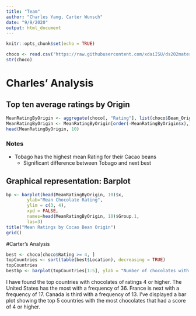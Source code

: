 ```yaml
---
title: "Team"
author: "Charles Yang, Carter Wunsch"
date: "9/9/2020"
output: html_document
---
```


```r
knitr::opts_chunk$set(echo = TRUE)
```

```r
choco <- read.csv("https://raw.githubusercontent.com/xdaiISU/ds202materials/master/hwlabs/data/choco.csv") 
str(choco)
```

# Charles' Analysis
## Top ten average ratings by Origin
```r
MeanRatingByOrigin <- aggregate(choco[, "Rating"], list(choco$Bean_Origin), mean)
MeanRatingByOrigin <- MeanRatingByOrigin[order(-MeanRatingByOrigin$x),]
head(MeanRatingByOrigin, 10)
```

### Notes
* Tobago has the highest mean Rating for their Cacao beans
  + Significant difference between Tobago and next best

## Graphical representation: Barplot
```r
bp <- barplot(head(MeanRatingByOrigin, 10)$x,
        ylab="Mean Chocolate Rating",
        ylim = c(3, 4),
        xpd = FALSE,
        names=head(MeanRatingByOrigin, 10)$Group.1,
        las=3)
title("Mean Ratings by Cocao Bean Origin")
grid()
```

#Carter's Analysis
```r
best <- choco[choco$Rating >= 4, ]
topCountries <- sort(table(best$Location), decreasing = TRUE)
topCountries
bestbp <- barplot(topCountries[1:5], ylab = "Number of chocolates with a score of 4+")
```

I have found the top countries with chocolates of ratings 4 or higher. The United States has the most with a frequency of 36. France is next with a frequency of 17. Canada is third with a frequency of 13. I've displayed a bar plot showing the top 5 countries with the most chocolates that had a score of 4 or higher.